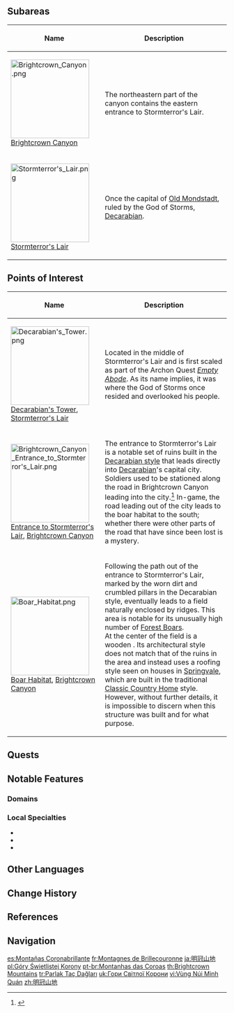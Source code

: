 {{Location Infobox
|image        = <gallery>
brightcrown Mountains.png|In-Game
Brightcrown Mountains Map.png|Map
</gallery>
|type         = Area
|region       = Mondstadt
}}
{{Location Intro}}

==Subareas==
{| class="article-table alternating-colors-table tdc1" style="width: 100%;"
! style="width: 200px;" | Name
! Description
|- id="Brightcrown Canyon"
| [[File:Brightcrown Canyon.png|180px]]<br>[[Brightcrown Canyon]]
| The northeastern part of the canyon contains the eastern entrance to Stormterror's Lair.
|- id="Stormterror's Lair"
| [[File:Stormterror's Lair.png|180px]]<br>[[Stormterror's Lair]]
| Once the capital of [[Decarabian's Mondstadt|Old Mondstadt]], ruled by the God of Storms, [[Decarabian]].
|}

==Points of Interest==
{| class="article-table alternating-colors-table tdc1" style="width: 100%;"
! style="width: 200px;" | Name
! Description
|- id="Decarabian's Tower"
| [[File:Decarabian's Tower.png|180px]]<br>[[Decarabian's Tower]], [[Stormterror's Lair]]
| Located in the middle of Stormterror's Lair and is first scaled as part of the Archon Quest ''[[Empty Abode]]''. As its name implies, it was where the God of Storms once resided and overlooked his people.
|- id="Entrance to Stormterror's Lair"
| [[File:Brightcrown Canyon Entrance to Stormterror's Lair.png|180px]]<br>[[Entrance to Stormterror's Lair]], [[Brightcrown Canyon]]
| The entrance to Stormterror's Lair is a notable set of ruins built in the [[Decarabian's Mondstadt#Architecture and Design|Decarabian style]] that leads directly into [[Decarabian]]'s capital city. Soldiers used to be stationed along the road in Brightcrown Canyon leading into the city.<ref name="TTG1">{{Ref/Book|Teyvat Travel Guide|1}}</ref> In-game, the road leading out of the city leads to the boar habitat to the south; whether there were other parts of the road that have since been lost is a mystery.
|- id="Boar Habitat"
| [[File:Boar Habitat.png|180px]]<br>[[Boar Habitat]], [[Brightcrown Canyon]]
| Following the path out of the entrance to Stormterror's Lair, marked by the worn dirt and crumbled pillars in the Decarabian style, eventually leads to a field naturally enclosed by ridges. This area is notable for its unusually high number of [[Forest Boar]]s.<br>At the center of the field is a wooden {{w|bell-cot}}. Its architectural style does not match that of the ruins in the area and instead uses a roofing style seen on houses in [[Springvale]], which are built in the traditional [[Classic Country Home]] style. However, without further details, it is impossible to discern when this structure was built and for what purpose.
|}

==Quests==
{{Quests by Category List|heo=1}}

==Notable Features==
===Domains===
{{Domains by Category Gallery}}

===Local Specialties===
* {{Item|Calla Lily}}
* {{Item|Windwheel Aster}}
* {{Item|Small Lamp Grass}}

==Other Languages==
{{Other Languages
|en        = Brightcrown Mountains
|zhs       = 明冠山地
|zhs_rm    = Míngguān Shāndì
|zht       = 明冠山地
|zht_rm    = Míngguān Shāndì
|zh_tl     = Bright Crown Mountains
|ja        = {{Rubi|明|めい|冠|かん|山|さん|地|ち}}
|ja_rm     = Meikan Sanchi<ref>[[Map]], Label: Brightcrown Mountains (Japanese)</ref>
|ja_tl     = Bright Crown Mountains
|ko        = 크라운 마운틴
|ko_rm     = Keura'un Ma'untin
|ko_tl     = Crown Mountain
|es        = Montañas Coronabrillante
|es_tl     = Brightcrown Mountains
|fr        = Montagnes de Brillecouronne
|fr_tl     = Brightcrown Mountains
|ru        = Горы Светлой короны
|ru_tl     = Bright Crown Mountains
|th        = Brightcrown Mountains
|vi        = Vùng Núi {{tt|Minh Quán|明冠}}
|vi_tl     = 
|de        = Glanzkrongebirge
|de_tl     = Brightcrown Mountains
|id        = Brightcrown Mountains
|pt        = Montanhas das Coroas
|pt_tl     = Mountains of the Crowns
|tr        = Parlak Taç Dağları
|tr_tl     = Bright Crown Mountains
|it        = Montagne di Coronsplendente
|it_tl     = Shiningcrown Mountains
}}

==Change History==
{{Change History|1.0}}

==References==
{{Reflist}}

==Navigation==
{{Area Navbox|Mondstadt}}

[[es:Montañas Coronabrillante]]
[[fr:Montagnes de Brillecouronne]]
[[ja:明冠山地]]
[[pl:Góry Świetlistej Korony]]
[[pt-br:Montanhas das Coroas]]
[[th:Brightcrown Mountains]]
[[tr:Parlak Taç Dağları]]
[[uk:Гори Світлої Корони]]
[[vi:Vùng Núi Minh Quán]]
[[zh:明冠山地]]